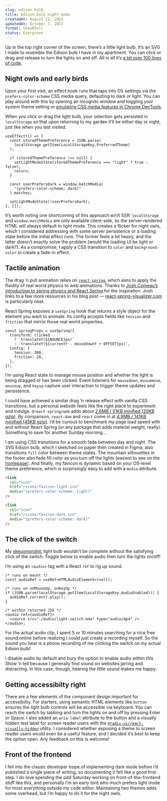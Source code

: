 ```yaml
---
slug: edison-bulb
title: Edison bulb night mode
createdAt: August 12, 2023
updatedAt: October 7, 2023
format: ShowNTell
status: Evergreen
---
```


Up in the top right corner of the screen, there’s a little light bulb. It’s an SVG I made to resemble the Edison bulb I have in my apartment. You can click or drag and release to turn the lights on and off. All in all it’s <a href="https://github.com/pmillspaugh/petermillspaugh.com/tree/main/src/components/Layout/Header/LightSwitch.tsx" target="_blank">a bit over 100 lines of code</a>.

## Night owls and early birds

Upon your first visit, an effect hook runs that taps into OS settings via the `prefers-color-scheme` CSS media query, defaulting to dark or light. You can play around with this by opening an incognito window and toggling your system theme setting or <a href="https://developer.chrome.com/docs/devtools/rendering/emulate-css/" target="_blank">emulating CSS media features in Chrome DevTools</a>.

When you click or drag the light bulb, your selection gets persisted in `localStorage` so that upon returning to my garden it’ll be either day or night, just like when you last visited.

```tsx useLightMode.hook.ts
useEffect(() => {
  const storedThemePreference = JSON.parse(
    localStorage.getItem(LocalStorageKey.PreferredTheme)
  );

  if (storedThemePreference !== null) {
    setLightModeState(storedThemePreference === "light" ? true : false);
    return;
  }

  const userPrefersDark = window.matchMedia(
    "(prefers-color-scheme: dark)"
  ).matches;

  setLightModeState(!userPrefersDark);
}, []);
```

It’s worth noting one shortcoming of this approach w/r/t SSR: `localStorage` and `window.matchMedia` are only available client-side, so the server-rendered HTML will always default to light mode. This creates a flicker for night owls, which I considered addressing with some server persistence or a loading state before the initial effect runs. The former feels a bit heavy, and the latter doesn’t exactly solve the problem (would the loading UI be light or dark?). As a compromise, I apply a CSS transition to `color` and `background-color` to create a fade-in effect.

## Tactile animation

The drag ’n pull animation relies on <a href="https://www.react-spring.dev/" target="_blank">`react-spring`</a>, which aims to apply the fluidity of real world physics to web animations. Thanks to <a href="https://www.joshwcomeau.com/animation/a-friendly-introduction-to-spring-physics/" target="_blank">Josh Comeau’s introduction to spring physics and React Spring</a> for the inspiration. Josh links to a few more resources in his blog post — <a href="https://react-spring-visualizer.com" target="_blank">react-spring-visualizer.com</a> is particularly neat.

React Spring exposes a `useSpring` hook that returns a style object for the element you want to animate. Its config accepts fields like `tension` and `friction` that mirror those real world properties.

```tsx LightSwitch.tsx
const springProps = useSpring({
  transform: clicked
    ? `translateY(${BOUNCE}px)`
    : `translateY(${currentY - mouseDownY + OFFSET}px)`,
  config: {
    tension: 300,
    friction: 20,
  },
});
```

I’m using React state to manage mouse position and whether the light is being dragged or has been clicked. Event listeners for `mousedown`, `mousemove`, `mouseup`, and `keyup` capture user interaction to trigger theme updates and persistence.

I could have achieved a similar drag ’n release effect with vanilla CSS transitions, but a personal website feels like the right place to experiment and indulge. `@react-spring/web` adds about <a href="https://pkg-size.dev/@react-spring%2Fweb?no-peers" target="_blank">2.6MB / 51KB minified (20KB gzip)</a>. By comparison, `react-dom` and `react` come in at <a href="https://pkg-size.dev/react-dom" target="_blank">4.9MB / 141KB minified (45KB gzip)</a>. I’d be curious to benchmark my page load speed with and without React Spring (or any package that adds material weight, really). Something to save for another Sunday morning...

I _am_ using CSS transitions for a smooth fade between day and night. The SVG Edison bulb, which I sketched on paper then created in Figma, also transitions `fill` color between theme states. The mountain silhouettes in the footer also fade fill color as you turn off the lights (easiest to see on the <a href="/" target="_blank">homepage</a>). And finally, my favicon is dynamic based on your OS-level theme preference, which is surprisingly easy to add with a `media` attribute.

```html _document.tsx
<link
  rel="icon"
  href="/icons/favicon-light.ico"
  media="(prefers-color-scheme: light)"
/>

<link
  rel="icon"
  href="/icons/favicon-dark.ico"
  media="(prefers-color-scheme: dark)"
/>
```

## The click of the switch

My <a href="https://en.wikipedia.org/wiki/Skeuomorph" target="_blank">skeuomorphic</a> light bulb wouldn’t be complete without the satisfying click of the switch. Toggle below to enable audio then turn the lights on/off!

<AudioSwitch />

I’m using an `<audio>` tag with a React `ref` to rig up sound.

```tsx LightSwitch.tsx
/* runs on mount */
const audioRef = useRef<HTMLAudioElement>(null);

/* runs on onMouseUp, onKeyUp */
if (JSON.parse(localStorage.getItem(LocalStorageKey.AudioEnabled))) {
  audioRef.current?.play();
}

/* within returned JSX */
<audio ref={audioRef}>
  <source src="./audio/light-switch.m4a" type="audio/mp4" />
</audio>;
```

For the actual audio clip, I spent 5 or 10 minutes searching for a nice free sound online before realizing I could just create a recording myself. So the sound you hear is a phone recording of me clicking the switch on my actual Edison bulb!

I disable audio by default and bury the option to enable audio within this Show ’n tell because I generally find sound on websites jarring and distracting. In this case, though, hearing the little sound makes me happy.

## Getting accessibilty right

There are a few elements of the component design important for accessibility. For starters, using semantic HTML elements like `button` ensures the light bulb controls will be accessible via keyboard. You can reach the switch by tabbing and turn the lights on and off by pressing Enter or Space. I also added an `aria-label` attribute to the button and a visually hidden text label for screen reader users with the <a href="https://www.radix-ui.com/primitives/docs/utilities/visually-hidden" target="_blank">`@radix-ui/react-visually-hidden`</a> utility. I considered whether exposing a theme to screen reader users would even be a useful feature, and I decided it’s best to keep the option open. Any feedback on this is welcome!

## Front of the frontend

I fell into the classic developer trope of implementing dark mode before I’d published a single piece of writing, so documenting it felt like a good first step. I do love spending the odd Saturday working on front-of-the-frontend stuff like this, and personally I’m an early bird who much prefers light mode for most everything outside my code editor. Maintaining two themes adds some overhead, but I’m happy to do it for the night owls.
